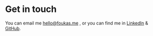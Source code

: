 # Get in touch

You can email me <hello@foukas.me> ,
or you can find me in [LinkedIn](https://www.linkedin.com/in/iraklis-foukas/?originalSubdomain=gr) & [GitHub](https://github.com/irakfouk).